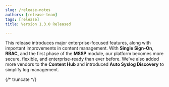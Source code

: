 ```yaml
---
slug: /release-notes
authors: [release-team]
tags: [release]
title: Version 1.3.0 Released

---
```


This release introduces major enterprise-focused features, along with important improvements in content management. With **Single Sign-On**, **RBAC**, and the first phase of the **MSSP** module, our platform becomes more secure, flexible, and enterprise-ready than ever before. We've also added more vendors to the **Content Hub** and introduced **Auto Syslog Discovery** to simplify log management.

{/* truncate  */}

<Include id="release-1.3.0" />
